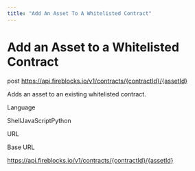 ```yaml
---
title: "Add An Asset To A Whitelisted Contract"
---
```

  
  # Add an Asset to a Whitelisted Contract

post https://api.fireblocks.io/v1/contracts/{contractId}/{assetId}

Adds an asset to an existing whitelisted contract.

Language

ShellJavaScriptPython

URL

Base URL

https://api.fireblocks.io/v1/contracts/{contractId}/{assetId}